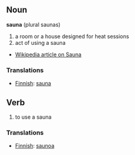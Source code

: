 ==Noun==
'''sauna''' (plural saunas)

# a room or a house designed for heat sessions
# act of using a sauna
*[[w:Sauna|Wikipedia article on Sauna]]

===Translations===
*[[Finnish]]: [[sauna]]

==Verb==

# to use a sauna

===Translations===
*[[Finnish]]: [[saunoa]]